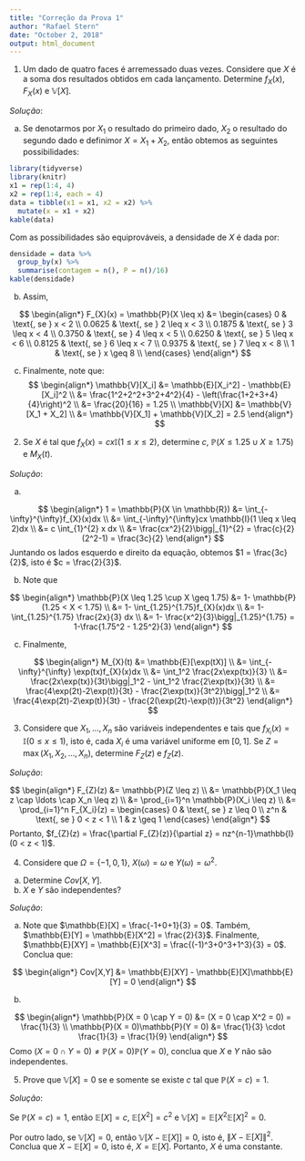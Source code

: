```yaml
---
title: "Correção da Prova 1"
author: "Rafael Stern"
date: "October 2, 2018"
output: html_document
---
```


1. Um dado de quatro faces é arremessado duas vezes.
Considere que $X$ é a soma dos resultados obtidos
em cada lançamento. Determine 
$f_{X}(x)$, $F_{X}(x)$ e $\mathbb{V}[X]$.

*Solução*:

a. Se denotarmos por $X_1$ o resultado do primeiro dado,
$X_2$ o resultado do segundo dado e definimor
$X = X_1 + X_2$, então obtemos as seguintes possibilidades:

```r
library(tidyverse)
library(knitr)
x1 = rep(1:4, 4)
x2 = rep(1:4, each = 4)
data = tibble(x1 = x1, x2 = x2) %>% 
  mutate(x = x1 + x2)
kable(data)
```

Com as possibilidades são equiprováveis,
a densidade de $X$ é dada por:

```r
densidade = data %>%
  group_by(x) %>% 
  summarise(contagem = n(), P = n()/16)
kable(densidade)
```

b. Assim,

$$
 \begin{align*}
  F_{X}(x) = \mathbb{P}(X \leq x)
  &= \begin{cases}
   0 & \text{, se } x < 2 \\
   0.0625 & \text{, se } 2 \leq x < 3 \\
   0.1875 & \text{, se } 3 \leq x < 4 \\
   0.3750 & \text{, se } 4 \leq x < 5 \\
   0.6250 & \text{, se } 5 \leq x < 6 \\
   0.8125 & \text{, se } 6 \leq x < 7 \\
   0.9375 & \text{, se } 7 \leq x < 8 \\
   1 & \text{, se } x \geq 8 \\
  \end{cases}
 \end{align*}
$$

c. Finalmente, note que:
$$
\begin{align*}
 \mathbb{V}[X_i] 
 &= \mathbb{E}[X_i^2] - \mathbb{E}[X_i]^2 \\
 &= \frac{1^2+2^2+3^2+4^2}{4} - \left(\frac{1+2+3+4}{4}\right)^2 \\
 &= \frac{20}{16} = 1.25 \\
 \mathbb{V}[X]
 &= \mathbb{V}[X_1 + X_2] \\
 &= \mathbb{V}[X_1] + \mathbb{V}[X_2] = 2.5
\end{align*}
$$

2. Se $X$ é tal que $f_{X}(x) = cx \mathbb{I}(1 \leq x \leq 2)$,
determine $c$, $\mathbb{P}(X \leq 1.25 \cup X \geq 1.75)$ e $M_{X}(t)$.

*Solução*:

a.

$$
 \begin{align*}
  1 = \mathbb{P}(X \in \mathbb{R})
  &= \int_{-\infty}^{\infty}f_{X}(x)dx \\
  &= \int_{-\infty}^{\infty}cx \mathbb{I}(1 \leq x \leq 2)dx \\
  &= c \int_{1}^{2} x dx \\
  &= \frac{cx^2}{2}\bigg|_{1}^{2} = \frac{c}{2}(2^2-1) = \frac{3c}{2}
 \end{align*}
$$
Juntando os lados esquerdo e direito da equação,
obtemos $1 = \frac{3c}{2}$, isto é $c = \frac{2}{3}$.

b. Note que

$$
 \begin{align*}
  \mathbb{P}(X \leq 1.25 \cup X \geq 1.75)
  &= 1- \mathbb{P}(1.25 < X < 1.75) \\
  &= 1- \int_{1.25}^{1.75}f_{X}(x)dx \\
  &= 1- \int_{1.25}^{1.75} \frac{2x}{3} dx \\
  &= 1- \frac{x^2}{3}\bigg|_{1.25}^{1.75} = 1-\frac{1.75^2 - 1.25^2}{3}
 \end{align*}
$$

c. Finalmente,

$$
 \begin{align*}
  M_{X}(t)
  &= \mathbb{E}[\exp(tX)] \\
  &= \int_{-\infty}^{\infty} \exp(tx)f_{X}(x)dx \\
  &= \int_1^2 \frac{2x\exp(tx)}{3} \\
  &= \frac{2x\exp(tx)}{3t}\bigg|_1^2 - \int_1^2 \frac{2\exp(tx)}{3t} \\
  &= \frac{4\exp(2t)-2\exp(t)}{3t} - \frac{2\exp(tx)}{3t^2}\bigg|_1^2 \\
  &= \frac{4\exp(2t)-2\exp(t)}{3t} - \frac{2(\exp(2t)-\exp(t))}{3t^2}
 \end{align*}
$$

3. Considere que $X_1, \ldots, X_n$ são
variáveis independentes e tais que
$f_{X_i}(x) = \mathbb{I}(0 \leq x \leq 1)$, isto é,
cada $X_i$ é uma variável uniforme em $[0,1]$.
Se $Z = \max(X_1,X_2,\ldots,X_n)$, determine
$F_{Z}(z)$ e $f_{Z}(z)$. 

*Solução*:

$$
 \begin{align*}
  F_{Z}(z) 
  &= \mathbb{P}(Z \leq z) \\
  &= \mathbb{P}(X_1 \leq z \cap \ldots \cap X_n \leq z) \\
  &= \prod_{i=1}^n \mathbb{P}(X_i \leq z) \\
  &= \prod_{i=1}^n F_{X_i}(z)
  = \begin{cases}
   0 & \text{, se } z \leq 0 \\
   z^n & \text{, se } 0 < z < 1 \\
   1 & z \geq 1
  \end{cases}
 \end{align*}
$$
Portanto,
$f_{Z}(z) = \frac{\partial F_{Z}(z)}{\partial z} = nz^{n-1}\mathbb{I}(0 < z < 1)$.

4. Considere que $\Omega = \{-1,0,1\}$,
$X(\omega) = \omega$ e
$Y(\omega) = \omega^2$.

 a. Determine $Cov[X,Y]$.
 b. $X$ e $Y$ são independentes?

*Solução*:

a. Note que $\mathbb{E}[X] = \frac{-1+0+1}{3} = 0$.
Também, $\mathbb{E}[Y] = \mathbb{E}[X^2] = \frac{2}{3}$.
Finalmente,
$\mathbb{E}[XY] = \mathbb{E}[X^3] = \frac{(-1)^3+0^3+1^3}{3} = 0$.
Conclua que:

$$
\begin{align*}
 Cov[X,Y] 
 &= \mathbb{E}[XY] - \mathbb{E}[X]\mathbb{E}[Y] = 0
\end{align*}
$$

b.

$$
 \begin{align*}
  \mathbb{P}(X = 0 \cap Y = 0)
  &= (X = 0 \cap X^2 = 0) = \frac{1}{3} \\
  \mathbb{P}(X = 0)\mathbb{P}(Y = 0) 
  &= \frac{1}{3} \cdot \frac{1}{3} = \frac{1}{9}
 \end{align*}
$$
Como $(X = 0 \cap Y = 0) \neq \mathbb{P}(X = 0)\mathbb{P}(Y = 0)$,
conclua que $X$ e $Y$ não são independentes.

5. Prove que $\mathbb{V}[X]=0$ se e somente se
existe $c$ tal que $\mathbb{P}(X=c)=1$.

*Solução*:

Se $\mathbb{P}(X=c)=1$, então 
$\mathbb{E}[X] = c$, 
$\mathbb{E}[X^2] = c^2$ e
$\mathbb{V}[X] = \mathbb{E}[X^2\mathbb{E}[X]^2=0$.

Por outro lado, se $\mathbb{V}[X]=0$, 
então $\mathbb{V}[X-\mathbb{E}[X]]=0$, isto é,
$\|X-\mathbb{E}[X]\|^2$. Conclua que
$X-\mathbb{E}[X] = 0$, isto é, $X = \mathbb{E}[X]$.
Portanto, $X$ é uma constante.
